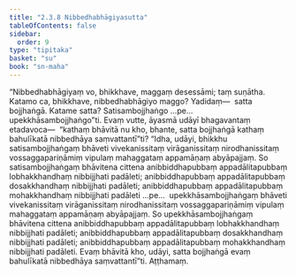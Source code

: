 ```yaml
---
title: "2.3.8 Nibbedhabhāgiyasutta"
tableOfContents: false
sidebar:
  order: 9
type: "tipitaka"
basket: "su"
book: "sn-maha"
---
```



<DynamicBreadcrumb />

<Division number="209" book="sn-maha">

<Paragraph number="482" book="sn-maha">
“Nibbedhabhāgiyaṃ vo, bhikkhave, maggaṃ desessāmi; taṃ suṇātha. Katamo ca, bhikkhave, nibbedhabhāgiyo maggo? Yadidaṃ—  satta bojjhaṅgā. Katame satta? Satisambojjhaṅgo …pe…  upekkhāsambojjhaṅgo”ti. Evaṃ vutte, āyasmā udāyī bhagavantaṃ etadavoca—  “kathaṃ bhāvitā nu kho, bhante, satta bojjhaṅgā kathaṃ bahulīkatā nibbedhāya saṃvattantī”ti?
</Paragraph>

<Paragraph number="483" book="sn-maha">
“Idha, udāyi, bhikkhu satisambojjhaṅgaṃ bhāveti vivekanissitaṃ virāganissitaṃ nirodhanissitaṃ vossaggapariṇāmiṃ vipulaṃ mahaggataṃ appamāṇaṃ abyāpajjaṃ. So satisambojjhaṅgaṃ bhāvitena cittena anibbiddhapubbaṃ appadālitapubbaṃ lobhakkhandhaṃ nibbijjhati padāleti; anibbiddhapubbaṃ appadālitapubbaṃ dosakkhandhaṃ nibbijjhati padāleti; anibbiddhapubbaṃ appadālitapubbaṃ mohakkhandhaṃ nibbijjhati padāleti …pe…  upekkhāsambojjhaṅgaṃ bhāveti vivekanissitaṃ virāganissitaṃ nirodhanissitaṃ vossaggapariṇāmiṃ vipulaṃ mahaggataṃ appamāṇaṃ abyāpajjaṃ. So upekkhāsambojjhaṅgaṃ bhāvitena cittena anibbiddhapubbaṃ appadālitapubbaṃ lobhakkhandhaṃ nibbijjhati padāleti; anibbiddhapubbaṃ appadālitapubbaṃ dosakkhandhaṃ nibbijjhati padāleti; anibbiddhapubbaṃ appadālitapubbaṃ mohakkhandhaṃ nibbijjhati padāleti. Evaṃ bhāvitā kho, udāyi, satta bojjhaṅgā evaṃ bahulīkatā nibbedhāya saṃvattantī”ti.

</Paragraph>
</Division>

<Paragraph number="484" type="center" book="sn-maha">
Aṭṭhamaṃ.
</Paragraph>